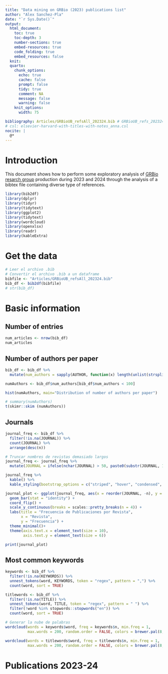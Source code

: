 ```yaml
---
title: "Data mining on GRBio (2023) publications list"
author: "Alex Sanchez-Pla"
date: "`r Sys.Date()`"
output:
  html_document:
    toc: true
    toc-depth: 3
    number-sections: true
    embed-resources: true
    code_folding: true
    embed_resources: false
  knit:
  quarto:
    chunk_options:
      echo: true
      cache: false
      prompt: false
      tidy: true
      comment: NA
      message: false
      warning: false
    knit_options:
      width: 75

bibliography: Articles/GRBioUB_refsAll_202324.bib # GRBioUB_refs_202324.bib
# csl: elsevier-harvard-with-titles-with-notes_anna.csl
nocite: |
  @*
---
```




# Introduction

This document shows how to perform some exploratory analysis of [GRBio resarch group](http://grbio.upc.edu) production during 2023 and 2024 through the analysis of a bibtex file containing diverse type of references.

```r
library(bib2df)
library(dplyr)
library(tidyr)
library(tidytext)
library(ggplot2)
library(tidytext)
library(wordcloud)
library(openxlsx)
library(readr)
library(kableExtra)
```
# Get the data

```r
# Leer el archivo .bib
# Convertir el archivo .bib a un dataframe
bibfile <- "Articles/GRBioUB_refsAll_202324.bib"
bib_df <- bib2df(bibfile)
# str(bib_df)
```

# Basic information

## Number of entries

```r
num_articles <- nrow(bib_df)
num_articles
```
## Number of authors per paper

```r

bib_df <- bib_df %>%
  mutate(num_authors = sapply(AUTHOR, function(x) length(unlist(strsplit(x, " and "))))) 

numAuthors <- bib_df$num_authors[bib_df$num_authors < 100]

hist(numAuthors, main="Distribution of number of authors per paper")

# summary(numAuthors)
t(skimr::skim (numAuthors))

```

## Journals 

```r
journal_freq <- bib_df %>%
  filter(!is.na(JOURNAL)) %>%
  count(JOURNAL) %>%
  arrange(desc(n))

# Truncar nombres de revistas demasiado largos
journal_freq <- journal_freq %>%
  mutate(JOURNAL = ifelse(nchar(JOURNAL) > 50, paste0(substr(JOURNAL, 1, 50), "..."), JOURNAL))

journal_freq %>%
  kable() %>%
  kable_styling(bootstrap_options = c("striped", "hover", "condensed", "responsive"), full_width = F)
```

```r
journal_plot <- ggplot(journal_freq, aes(x = reorder(JOURNAL, -n), y = n)) +
  geom_bar(stat = "identity") +
  coord_flip() +
  scale_y_continuous(breaks = scales::pretty_breaks(n = 4)) +
  labs(title = "Frecuencia de Publicaciones por Revista",
       x = "Revista",
       y = "Frecuencia") +
  theme_minimal()+
  theme(axis.text.x = element_text(size = 10),
        axis.text.y = element_text(size = 6)) 

print(journal_plot)
```

## Most common keywords

```r
keywords <- bib_df %>%
  filter(!is.na(KEYWORDS)) %>%
  unnest_tokens(word, KEYWORDS, token = "regex", pattern = ",") %>%
  count(word, sort = TRUE)

titlewords <- bib_df %>%
  filter(!is.na(TITLE)) %>%
  unnest_tokens(word, TITLE, token = "regex", pattern = " ") %>%
  filter(!word %in% stopwords::stopwords("en")) %>%
  count(word, sort = TRUE)

# Generar la nube de palabras
wordcloud(words = keywords$word, freq = keywords$n, min.freq = 1,
          max.words = 200, random.order = FALSE, colors = brewer.pal(8, "Dark2"))

wordcloud(words = titlewords$word, freq = titlewords$n, min.freq = 1,
          max.words = 200, random.order = FALSE, colors = brewer.pal(8, "Dark2"))

```



# Publications 2023-24


